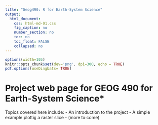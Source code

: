 ```yaml
---
title: "Geog490: R for Earth-System Science"
output: 
  html_document:
    css: html-md-01.css
    fig_caption: no
    number_section: no
    toc: no
    toc_float: FALSE
    collapsed: no
---
```


```r
options(width=105)
knitr::opts_chunk$set(dev='png', dpi=300, echo = TRUE)
pdf.options(useDingbats= TRUE)
```

# Project web page for GEOG 490 for Earth-System Science* #
Topics covered here include:
- An introduction to the project
- A simple example plottig a raster slice
- (more to come)
